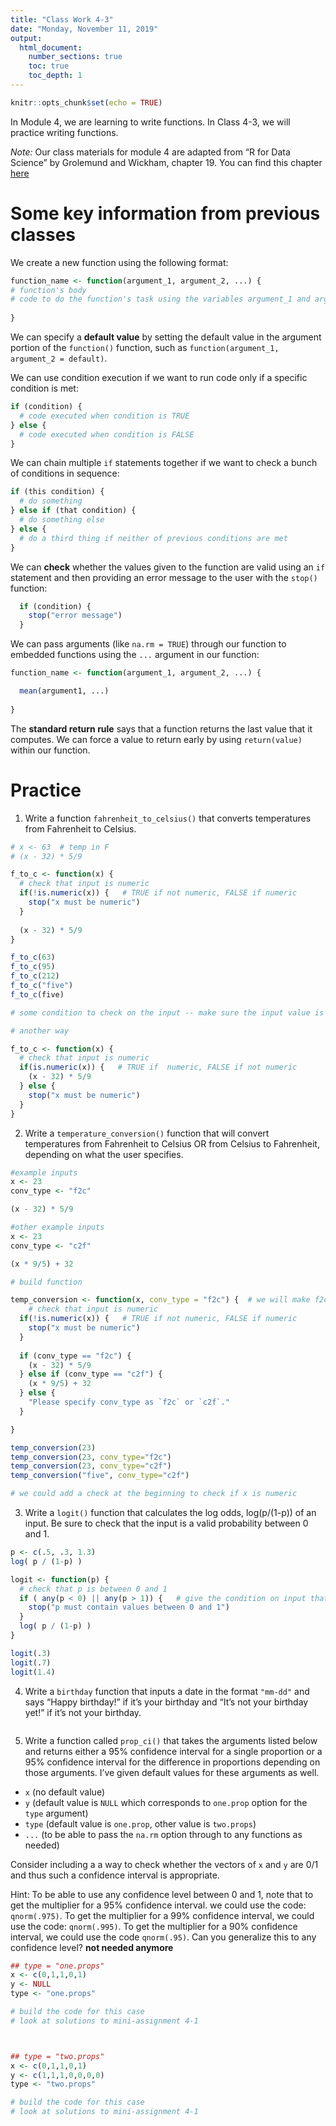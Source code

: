 ```yaml
---
title: "Class Work 4-3"
date: "Monday, November 11, 2019"
output: 
  html_document:
    number_sections: true
    toc: true
    toc_depth: 1
---
```

```r
knitr::opts_chunk$set(echo = TRUE)
```

In Module 4, we are learning to write functions.  In Class 4-3, we will practice writing functions.

*Note:* Our class materials for module 4 are adapted from "R for Data Science" by Grolemund and Wickham, chapter 19.  You can find this chapter [here](https://r4ds.had.co.nz/functions.html#when-should-you-write-a-function)

# Some key information from previous classes

We create a new function using the following format:
```r
function_name <- function(argument_1, argument_2, ...) {
# function's body
# code to do the function's task using the variables argument_1 and argument_2 from above
  
}
```

We can specify a **default value** by setting the default value in the argument portion of the `function()` function, such as `function(argument_1, argument_2 = default)`.

We can use condition execution if we want to run code only if a specific condition is met:
```r
if (condition) {
  # code executed when condition is TRUE
} else {
  # code executed when condition is FALSE
}
```

We can chain multiple `if` statements together if we want to check a bunch of conditions in sequence:
```r

if (this condition) {
  # do something
} else if (that condition) {
  # do something else
} else {
  # do a third thing if neither of previous conditions are met
}
```

We can **check** whether the values given to the function are valid using an `if` statement and then providing an error message to the user with the `stop()` function:
```r
  if (condition) {
    stop("error message")
  }
```

We can pass arguments (like `na.rm = TRUE`) through our function to embedded functions using the `...` argument in our function:
```r
function_name <- function(argument_1, argument_2, ...) {

  mean(argument1, ...)
  
}
```

The **standard return rule** says that a function returns the last value that it computes.  We can force a value to return early by using `return(value)` within our function.

# Practice

1. Write a function `fahrenheit_to_celsius()` that converts temperatures from Fahrenheit to Celsius.
```r
# x <- 63  # temp in F
# (x - 32) * 5/9

f_to_c <- function(x) {
  # check that input is numeric
  if(!is.numeric(x)) {   # TRUE if not numeric, FALSE if numeric
    stop("x must be numeric")
  }
  
  (x - 32) * 5/9 
}

f_to_c(63)
f_to_c(95)
f_to_c(212) 
f_to_c("five")
f_to_c(five)

# some condition to check on the input -- make sure the input value is numeric, no restrictions beyond that

# another way

f_to_c <- function(x) {
  # check that input is numeric
  if(is.numeric(x)) {   # TRUE if  numeric, FALSE if not numeric
    (x - 32) * 5/9 
  } else {  
    stop("x must be numeric")
  }
}

```

2. Write a `temperature_conversion()` function that will convert temperatures from Fahrenheit to Celsius OR from Celsius to Fahrenheit, depending on what the user specifies.
```r
#example inputs
x <- 23
conv_type <- "f2c"

(x - 32) * 5/9 

#other example inputs
x <- 23
conv_type <- "c2f"

(x * 9/5) + 32

# build function

temp_conversion <- function(x, conv_type = "f2c") {  # we will make f2c the default convergence type
    # check that input is numeric
  if(!is.numeric(x)) {   # TRUE if not numeric, FALSE if numeric
    stop("x must be numeric")
  }
  
  if (conv_type == "f2c") {
    (x - 32) * 5/9 
  } else if (conv_type == "c2f") {
    (x * 9/5) + 32
  } else {
    "Please specify conv_type as `f2c` or `c2f`."
  }

}

temp_conversion(23)
temp_conversion(23, conv_type="f2c")
temp_conversion(23, conv_type="c2f")
temp_conversion("five", conv_type="c2f")

# we could add a check at the beginning to check if x is numeric
```

3. Write a `logit()` function that calculates the log odds, log(p/(1-p)) of an input.  Be sure to check that the input is a valid probability between 0 and 1.
```r
p <- c(.5, .3, 1.3)
log( p / (1-p) )

logit <- function(p) {
  # check that p is between 0 and 1
  if ( any(p < 0) || any(p > 1)) {   # give the condition on input that will break my function -- give the BAD, checks all vals in vector
    stop("p must contain values between 0 and 1")
  }
  log( p / (1-p) ) 
}

logit(.3)
logit(.7)
logit(1.4)
```

4. Write a `birthday` function that inputs a date in the format `"mm-dd"` and says “Happy birthday!” if it's your birthday and "It's not your birthday yet!" if it's not your birthday.
```r

```

5. Write a function called `prop_ci()` that takes the arguments listed below and returns either a 95% confidence interval for a single proportion or a 95% confidence interval for the difference in proportions depending on those arguments.  I've given default values for these arguments as well.

* `x` (no default value)
* `y` (default value is `NULL` which corresponds to `one.prop` option for the `type` argument)
* `type` (default value is `one.prop`, other value is `two.props`)
* `...` (to be able to pass the `na.rm` option through to any functions as needed)

Consider including a a way to check whether the vectors of `x` and `y` are 0/1 and thus such a confidence interval is appropriate.

Hint: To be able to use any confidence level between 0 and 1, note that to get the multiplier for a 95% confidence interval. we could use the code: `qnorm(.975)`. To get the multiplier for a 99% confidence interval, we could use the code: `qnorm(.995)`.  To get the multiplier for a 90% confidence interval, we could use the code `qnorm(.95)`.  Can you generalize this to any confidence level? **not needed anymore**
```r
## type = "one.props"
x <- c(0,1,1,0,1)
y <- NULL
type <- "one.props"

# build the code for this case
# look at solutions to mini-assignment 4-1



## type = "two.props"
x <- c(0,1,1,0,1)
y <- c(1,1,1,0,0,0,0)
type <- "two.props"

# build the code for this case
# look at solutions to mini-assignment 4-1


```



